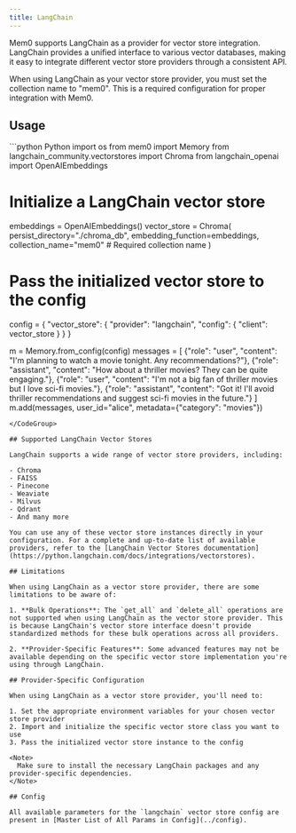 ```yaml
---
title: LangChain
---
```


Mem0 supports LangChain as a provider for vector store integration. LangChain provides a unified interface to various vector databases, making it easy to integrate different vector store providers through a consistent API.

<Note>
  When using LangChain as your vector store provider, you must set the collection name to "mem0". This is a required configuration for proper integration with Mem0.
</Note>

## Usage

<CodeGroup>
```python Python
import os
from mem0 import Memory
from langchain_community.vectorstores import Chroma
from langchain_openai import OpenAIEmbeddings

# Initialize a LangChain vector store
embeddings = OpenAIEmbeddings()
vector_store = Chroma(
    persist_directory="./chroma_db",
    embedding_function=embeddings,
    collection_name="mem0"  # Required collection name
)

# Pass the initialized vector store to the config
config = {
    "vector_store": {
        "provider": "langchain",
        "config": {
            "client": vector_store
        }
    }
}

m = Memory.from_config(config)
messages = [
    {"role": "user", "content": "I'm planning to watch a movie tonight. Any recommendations?"},
    {"role": "assistant", "content": "How about a thriller movies? They can be quite engaging."},
    {"role": "user", "content": "I'm not a big fan of thriller movies but I love sci-fi movies."},
    {"role": "assistant", "content": "Got it! I'll avoid thriller recommendations and suggest sci-fi movies in the future."}
]
m.add(messages, user_id="alice", metadata={"category": "movies"})
```
</CodeGroup>

## Supported LangChain Vector Stores

LangChain supports a wide range of vector store providers, including:

- Chroma
- FAISS
- Pinecone
- Weaviate
- Milvus
- Qdrant
- And many more

You can use any of these vector store instances directly in your configuration. For a complete and up-to-date list of available providers, refer to the [LangChain Vector Stores documentation](https://python.langchain.com/docs/integrations/vectorstores).

## Limitations

When using LangChain as a vector store provider, there are some limitations to be aware of:

1. **Bulk Operations**: The `get_all` and `delete_all` operations are not supported when using LangChain as the vector store provider. This is because LangChain's vector store interface doesn't provide standardized methods for these bulk operations across all providers.

2. **Provider-Specific Features**: Some advanced features may not be available depending on the specific vector store implementation you're using through LangChain.

## Provider-Specific Configuration

When using LangChain as a vector store provider, you'll need to:

1. Set the appropriate environment variables for your chosen vector store provider
2. Import and initialize the specific vector store class you want to use
3. Pass the initialized vector store instance to the config

<Note>
  Make sure to install the necessary LangChain packages and any provider-specific dependencies.
</Note>

## Config

All available parameters for the `langchain` vector store config are present in [Master List of All Params in Config](../config).

